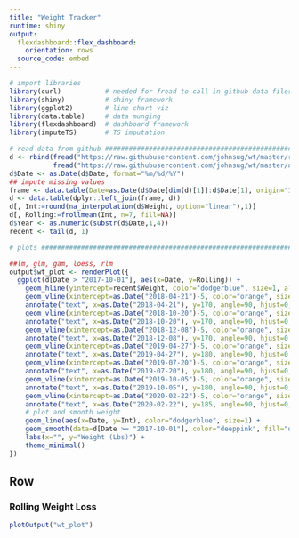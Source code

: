 ```yaml
---
title: "Weight Tracker"
runtime: shiny
output:
  flexdashboard::flex_dashboard:
    orientation: rows
  source_code: embed
---
```

  
```r
# import libraries
library(curl)           # needed for fread to call in github data files
library(shiny)          # shiny framework
library(ggplot2)        # line chart viz
library(data.table)     # data munging
library(flexdashboard)  # dashboard framework
library(imputeTS)       # TS imputation

# read data from github ##########################################################################
d <- rbind(fread("https://raw.githubusercontent.com/johnsug/wt/master/recent_wt.csv"), 
           fread("https://raw.githubusercontent.com/johnsug/wt/master/archived_wt.csv"))
d$Date <- as.Date(d$Date, format="%m/%d/%Y")
## impute missing values
frame <- data.table(Date=as.Date(d$Date[dim(d)[1]]:d$Date[1], origin="1970-01-01"))
d <- data.table(dplyr::left_join(frame, d))
d[, Int:=round(na_interpolation(d$Weight, option="linear"),1)]
d[, Rolling:=frollmean(Int, n=7, fill=NA)]
d$Year <- as.numeric(substr(d$Date,1,4))
recent <- tail(d, 1)

# plots ##########################################################################################

##lm, glm, gam, loess, rlm
output$wt_plot <- renderPlot({
  ggplot(d[Date > "2017-10-01"], aes(x=Date, y=Rolling)) + 
    geom_hline(yintercept=recent$Weight, color="dodgerblue", size=1, alpha=.3) + 
    geom_vline(xintercept=as.Date("2018-04-21")-5, color="orange", size=1, alpha=.3) + 
    annotate("text", x=as.Date("2018-04-21"), y=170, angle=90, hjust=0, label="Garmin") + 
    geom_vline(xintercept=as.Date("2018-10-20")-5, color="orange", size=1, alpha=.3) + 
    annotate("text", x=as.Date("2018-10-20"), y=170, angle=90, hjust=0, label="Kansas City") +   
    geom_vline(xintercept=as.Date("2018-12-08")-5, color="orange", size=1, alpha=.3) + 
    annotate("text", x=as.Date("2018-12-08"), y=170, angle=90, hjust=0, label="Buckeye") +   
    geom_vline(xintercept=as.Date("2019-04-27")-5, color="orange", size=1, alpha=.3) + # color="red
    annotate("text", x=as.Date("2019-04-27"), y=180, angle=90, hjust=0, label="Free State") +     
    geom_vline(xintercept=as.Date("2019-07-20")-5, color="orange", size=1, alpha=.3) + 
    annotate("text", x=as.Date("2019-07-20"), y=180, angle=90, hjust=0, label="Oregon") +     
    geom_vline(xintercept=as.Date("2019-10-05")-5, color="orange", size=1, alpha=.3) + 
    annotate("text", x=as.Date("2019-10-05"), y=180, angle=90, hjust=0, label="St. George") +   
    geom_vline(xintercept=as.Date("2020-02-22")-5, color="orange", size=1, alpha=.3) + # color="red
    annotate("text", x=as.Date("2020-02-22"), y=185, angle=90, hjust=0, label="Psycho Wyco") +     
    # plot and smooth weight
    geom_line(aes(x=Date, y=Int), color="dodgerblue", size=1) + 
    geom_smooth(data=d[Date >= "2017-10-01"], color="deeppink", fill="deeppink", alpha=.15, size=.5, method="loess", span=0.15) + 
    labs(x="", y="Weight (Lbs)") + 
    theme_minimal()
})


```

Row {data-height=250}
---------------------------------------
  
### Rolling Weight Loss
```r
plotOutput("wt_plot")
```
